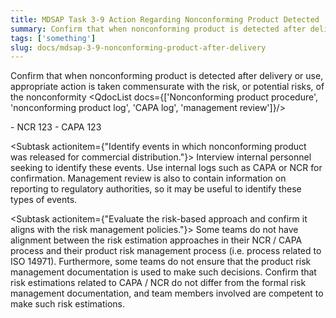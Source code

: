 ```yaml
---
title: MDSAP Task 3-9 Action Regarding Nonconforming Product Detected
summary: Confirm that when nonconforming product is detected after delivery or use, appropriate action is taken commensurate with the risk, or potential risks, of the nonconformity.
tags: ['something']
slug: docs/mdsap-3-9-nonconforming-product-after-delivery
---
```


<RegLang>Confirm that when nonconforming product is detected after delivery or use, appropriate action is taken commensurate with the risk, or potential risks, of the nonconformity</RegLang>
<QdocList docs={['Nonconforming product procedure', 'nonconforming product log', 'CAPA log', 'management review']}/>

<ReportLang>
- NCR 123
- CAPA 123
</ReportLang>

<Subtask actionitem={"Identify events in which nonconforming product was released for commercial distribution."}>
Interview internal personnel seeking to identify these events. Use internal logs such as CAPA or NCR for confirmation.  Management review is also to contain information on reporting to regulatory authorities, so it may be useful to identify these types of events.    
</Subtask>

<Subtask actionitem={"Evaluate the risk-based approach and confirm it aligns with the risk management policies."}>
Some teams do not have alignment between the risk estimation approaches in their NCR / CAPA process and their product risk management process (i.e. process related to ISO 14971). Furthermore, some teams do not ensure that the product risk management documentation is used to make such decisions.  Confirm that risk estimations related to CAPA / NCR do not differ from the formal risk management documentation, and team members involved are competent to make such risk estimations. 
</Subtask>



